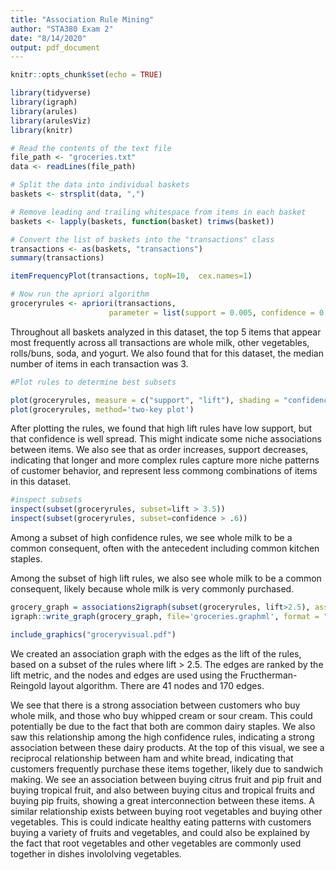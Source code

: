 ```yaml
---
title: "Association Rule Mining"
author: "STA380 Exam 2"
date: "8/14/2020"
output: pdf_document
---
```


```r
knitr::opts_chunk$set(echo = TRUE)
```

```r
library(tidyverse)
library(igraph)
library(arules)  
library(arulesViz)
library(knitr)
```

```r
# Read the contents of the text file
file_path <- "groceries.txt"
data <- readLines(file_path)

# Split the data into individual baskets
baskets <- strsplit(data, ",")

# Remove leading and trailing whitespace from items in each basket
baskets <- lapply(baskets, function(basket) trimws(basket))
```

```r

# Convert the list of baskets into the "transactions" class
transactions <- as(baskets, "transactions")
summary(transactions)

itemFrequencyPlot(transactions, topN=10,  cex.names=1)

# Now run the apriori algorithm
groceryrules <- apriori(transactions,
                      parameter = list(support = 0.005, confidence = 0.1, maxlen = 4))

```


Throughout all baskets analyzed in this dataset, the top 5 items that appear most frequently across all transactions are whole milk, other vegetables, rolls/buns, soda, and yogurt. We also found that for this dataset, the median number of items in each transaction was 3.

```r
#Plot rules to determine best subsets

plot(groceryrules, measure = c("support", "lift"), shading = "confidence")
plot(groceryrules, method='two-key plot')

```

After plotting the rules, we found that high lift rules have low support, but that confidence is well spread. This might indicate some niche associations between items. We also see that as order increases, support decreases, indicating that longer and more complex rules capture more niche patterns of customer behavior, and represent less commong combinations of items in this dataset.

```r
#inspect subsets
inspect(subset(groceryrules, subset=lift > 3.5))
inspect(subset(groceryrules, subset=confidence > .6))
```
Among a subset of high confidence rules, we see whole milk to be a common consequent, often with the antecedent including common kitchen staples. 

Among the subset of high lift rules, we also see whole milk to be a common consequent, likely because whole milk is very commonly purchased.

```r
grocery_graph = associations2igraph(subset(groceryrules, lift>2.5), associationsAsNodes = FALSE)
igraph::write_graph(grocery_graph, file='groceries.graphml', format = "graphml")
```

```r
include_graphics("groceryvisual.pdf")
```

We created an association graph with the edges as the lift of the rules, based on a subset of the rules where lift > 2.5. The edges are ranked by the lift metric, and the nodes and edges are used using the Fructherman-Reingold layout algorithm. There are 41 nodes and 170 edges. 

We see that there is a strong association between customers who buy whole milk, and those who buy whipped cream or sour cream. This could potentially be due to the fact that both are common dairy staples. We also saw this relationship among the high confidence rules, indicating a strong association between these dairy products. At the top of this visual, we see a reciprocal relationship between ham and white bread, indicating that customers frequently purchase these items together, likely due to sandwich making. We see an association between buying citrus fruit and pip fruit and buying tropical fruit, and also between buying citus and tropical fruits and buying pip fruits, showing a great interconnection between these items. A similar relationship exists between buying root vegetables and buying other vegetables. This is could indicate healthy eating patterns with customers buying a variety of fruits and vegetables, and could also be explained by the fact that root vegetables and other vegetables are commonly used together in dishes invololving vegetables. 
